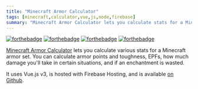 ```yaml
---
title: "Minecraft Armor Calculator"
tags: [minecraft,calculator,vue,js,node,firebase]
summary: "Minecraft Armor Calculator lets you calculate stats for a Minecraft armor set"
---
```


[![forthebadge](https://forthebadge.com/images/badges/uses-html.svg)](https://forthebadge.com) [![forthebadge](https://forthebadge.com/images/badges/uses-css.svg)](https://forthebadge.com) [![forthebadge](https://forthebadge.com/images/badges/uses-js.svg)](https://forthebadge.com) [![forthebadge](https://forthebadge.com/images/badges/made-with-vue.svg)](https://forthebadge.com)  


[Minecraft Armor Calculator](https://armorcalc.tk/) lets you calculate various stats for a Minecraft armor set. You can calculate armor points and toughness, EPFs, how much damage you'll take in certain situations, and if an enchantment is wasted.

It uses Vue.js v3, is hosted with Firebase Hosting, and is available [on Github](https://github.com/realprogrammer5000/minecraft-armor-calculator). 
